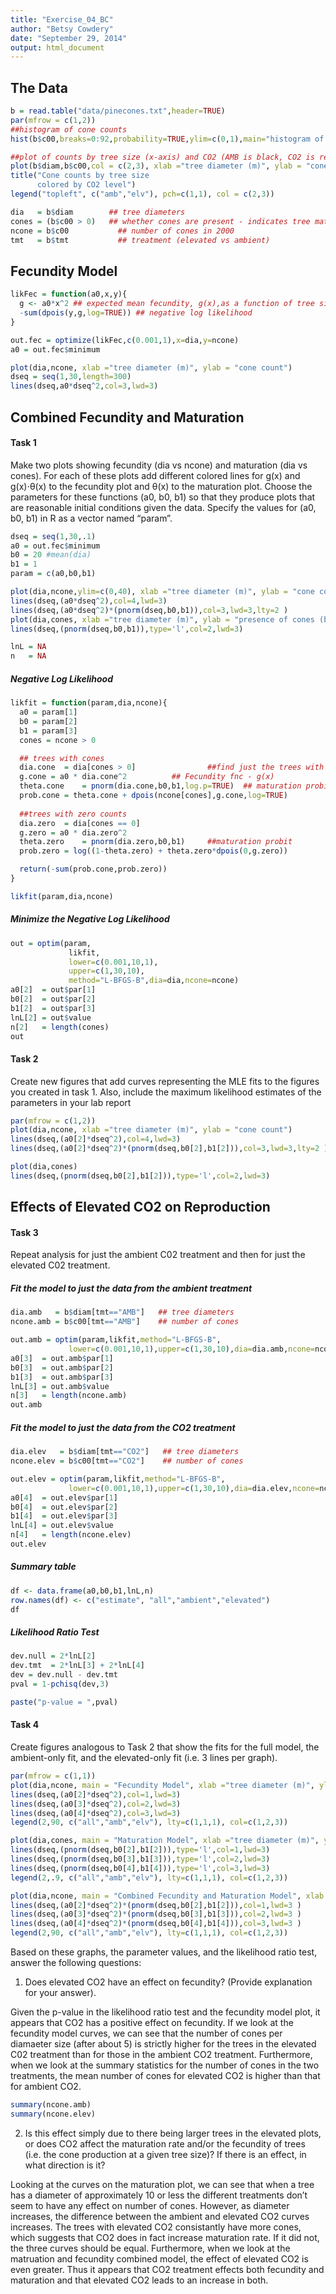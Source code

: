 ```yaml
---
title: "Exercise_04_BC"
author: "Betsy Cowdery"
date: "September 29, 2014"
output: html_document
---
```


## The Data

```r
b = read.table("data/pinecones.txt",header=TRUE)
par(mfrow = c(1,2))
##histogram of cone counts
hist(b$c00,breaks=0:92,probability=TRUE,ylim=c(0,1),main="histogram of cone counts" , xlab="cone count")

##plot of counts by tree size (x-axis) and CO2 (AMB is black, CO2 is red)
plot(b$diam,b$c00,col = c(2,3), xlab ="tree diameter (m)", ylab = "cone count")
title("Cone counts by tree size
      colored by CO2 level")
legend("topleft", c("amb","elv"), pch=c(1,1), col = c(2,3))


```

```r
dia   = b$diam        ## tree diameters
cones = (b$c00 > 0)   ## whether cones are present - indicates tree maturity
ncone = b$c00       	## number of cones in 2000
tmt   = b$tmt       	## treatment (elevated vs ambient)
```

## Fecundity Model

```r
likFec = function(a0,x,y){
  g <- a0*x^2 ## expected mean fecundity, g(x),as a function of tree size
  -sum(dpois(y,g,log=TRUE)) ## negative log likelihood
}
```

```r
out.fec = optimize(likFec,c(0.001,1),x=dia,y=ncone)
a0 = out.fec$minimum

plot(dia,ncone, xlab ="tree diameter (m)", ylab = "cone count")
dseq = seq(1,30,length=300)
lines(dseq,a0*dseq^2,col=3,lwd=3)
```

## Combined Fecundity and Maturation
#### Task 1
Make two plots showing fecundity (dia vs ncone) and maturation (dia vs cones). For each of these plots add different colored lines for g(x) and g(x)⋅θ(x) to the fecundity plot and θ(x) to the maturation plot. Choose the parameters for these functions (a0, b0, b1) so that they produce plots that are reasonable initial conditions given the data. Specify the values for (a0, b0, b1) in R as a vector named “param”.

```r
dseq = seq(1,30,.1)
a0 = out.fec$minimum
b0 = 20 #mean(dia)
b1 = 1
param = c(a0,b0,b1)

plot(dia,ncone,ylim=c(0,40), xlab ="tree diameter (m)", ylab = "cone count")
lines(dseq,(a0*dseq^2),col=4,lwd=3)
lines(dseq,(a0*dseq^2)*(pnorm(dseq,b0,b1)),col=3,lwd=3,lty=2 )
plot(dia,cones, xlab ="tree diameter (m)", ylab = "presence of cones (boolean)")
lines(dseq,(pnorm(dseq,b0,b1)),type='l',col=2,lwd=3)
```

```r
lnL = NA
n   = NA
```

##### Negative Log Likelihood 
```r
likfit = function(param,dia,ncone){
  a0 = param[1]
  b0 = param[2]
  b1 = param[3]
  cones = ncone > 0

  ## trees with cones
  dia.cone  = dia[cones > 0]                ##find just the trees with cones
  g.cone = a0 * dia.cone^2          ## Fecundity fnc - g(x)
  theta.cone    = pnorm(dia.cone,b0,b1,log.p=TRUE)  ## maturation probit
  prob.cone = theta.cone + dpois(ncone[cones],g.cone,log=TRUE)
  
  ##trees with zero counts 
  dia.zero  = dia[cones == 0]
  g.zero = a0 * dia.zero^2
  theta.zero    = pnorm(dia.zero,b0,b1)     ##maturation probit
  prob.zero = log((1-theta.zero) + theta.zero*dpois(0,g.zero))

  return(-sum(prob.cone,prob.zero))
}
```
```r
likfit(param,dia,ncone)
```

##### Minimize the Negative Log Likelihood 
```r

out = optim(param,
             likfit,
             lower=c(0.001,10,1),
             upper=c(1,30,10),
             method="L-BFGS-B",dia=dia,ncone=ncone)
a0[2]  = out$par[1]
b0[2]  = out$par[2]
b1[2]  = out$par[3]
lnL[2] = out$value
n[2]   = length(cones)
out
```

#### Task 2
Create new figures that add curves representing the MLE fits to the figures you created in task 1. Also, include the maximum likelihood estimates of the parameters in your lab report

```r
par(mfrow = c(1,2))
plot(dia,ncone, xlab ="tree diameter (m)", ylab = "cone count")
lines(dseq,(a0[2]*dseq^2),col=4,lwd=3)
lines(dseq,(a0[2]*dseq^2)*(pnorm(dseq,b0[2],b1[2])),col=3,lwd=3,lty=2 )

plot(dia,cones)
lines(dseq,(pnorm(dseq,b0[2],b1[2])),type='l',col=2,lwd=3)
```

## Effects of Elevated CO2 on Reproduction

#### Task 3
Repeat analysis for just the ambient C02 treatment and then for just the elevated C02 treatment.

##### Fit the model to just the data from the ambient treatment
```r
dia.amb   = b$diam[tmt=="AMB"]   ## tree diameters
ncone.amb = b$c00[tmt=="AMB"]    ## number of cones

out.amb = optim(param,likfit,method="L-BFGS-B",
             lower=c(0.001,10,1),upper=c(1,30,10),dia=dia.amb,ncone=ncone.amb)
a0[3]  = out.amb$par[1]
b0[3]  = out.amb$par[2]
b1[3]  = out.amb$par[3]
lnL[3] = out.amb$value
n[3]   = length(ncone.amb)
out.amb
```
##### Fit the model to just the data from the CO2 treatment
```r
dia.elev   = b$diam[tmt=="CO2"]   ## tree diameters
ncone.elev = b$c00[tmt=="CO2"]    ## number of cones

out.elev = optim(param,likfit,method="L-BFGS-B",
             lower=c(0.001,10,1),upper=c(1,30,10),dia=dia.elev,ncone=ncone.elev)
a0[4]  = out.elev$par[1]
b0[4]  = out.elev$par[2]
b1[4]  = out.elev$par[3]
lnL[4] = out.elev$value
n[4]   = length(ncone.elev)
out.elev
```
##### Summary table
```r
df <- data.frame(a0,b0,b1,lnL,n)
row.names(df) <- c("estimate", "all","ambient","elevated")
df
```
##### Likelihood Ratio Test
```r
dev.null = 2*lnL[2]
dev.tmt  = 2*lnL[3] + 2*lnL[4]
dev = dev.null - dev.tmt
pval = 1-pchisq(dev,3)

paste("p-value = ",pval)
```

#### Task 4
Create figures analogous to Task 2 that show the fits for the full model, the ambient-only fit, and the elevated-only fit (i.e. 3 lines per graph). 

```r
par(mfrow = c(1,1))
plot(dia,ncone, main = "Fecundity Model", xlab ="tree diameter (m)", ylab = "cone count")
lines(dseq,(a0[2]*dseq^2),col=1,lwd=3)
lines(dseq,(a0[3]*dseq^2),col=2,lwd=3)
lines(dseq,(a0[4]*dseq^2),col=3,lwd=3)
legend(2,90, c("all","amb","elv"), lty=c(1,1,1), col=c(1,2,3))

plot(dia,cones, main = "Maturation Model", xlab ="tree diameter (m)", ylab = "presence of cones (boolean)")
lines(dseq,(pnorm(dseq,b0[2],b1[2])),type='l',col=1,lwd=3)
lines(dseq,(pnorm(dseq,b0[3],b1[3])),type='l',col=2,lwd=3)
lines(dseq,(pnorm(dseq,b0[4],b1[4])),type='l',col=3,lwd=3)
legend(2,.9, c("all","amb","elv"), lty=c(1,1,1), col=c(1,2,3))

plot(dia,ncone, main = "Combined Fecundity and Maturation Model", xlab ="tree diameter (m)", ylab = "cone count")
lines(dseq,(a0[2]*dseq^2)*(pnorm(dseq,b0[2],b1[2])),col=1,lwd=3 )
lines(dseq,(a0[3]*dseq^2)*(pnorm(dseq,b0[3],b1[3])),col=2,lwd=3 )
lines(dseq,(a0[4]*dseq^2)*(pnorm(dseq,b0[4],b1[4])),col=3,lwd=3 )
legend(2,90, c("all","amb","elv"), lty=c(1,1,1), col=c(1,2,3))

```



Based on these graphs, the parameter values, and the likelihood ratio test, answer the following questions: 

1. Does elevated CO2 have an effect on fecundity? (Provide explanation for your answer). 

Given the p-value in the likelihood ratio test and the fecundity model plot, it appears that CO2 has a positive effect on fecundity. If we look at the fecundity model curves, we can see that the number of cones per diamaeter size (after about 5) is strictly higher for the trees in the elevated C02 treatment than for those in the ambient CO2 treatment. Furthermore, when we look at the summary statistics for the number of cones in the two treatments, the mean number of cones for elevated CO2 is higher than that for ambient CO2. 

```r
summary(ncone.amb)
summary(ncone.elev)
```

2. Is this effect simply due to there being larger trees in the elevated plots, or does CO2 affect the maturation rate and/or the fecundity of trees (i.e. the cone production at a given tree size)? If there is an effect, in what direction is it?

Looking at the curves on the maturation plot, we can see that when a tree has a diameter of approximately 10 or less the different treatments don't seem to have any effect on number of cones. However, as diameter increases, the difference between the ambient and elevated CO2 curves increases. The trees with elevated CO2 consistantly have more cones, which suggests that CO2 does in fact increase maturation rate. If it did not, the three curves should be equal. Furthermore, when we look at the matruation and fecundity combined model, the effect of elevated CO2 is even greater. Thus it appears that CO2 treatment effects both fecundity and maturation and that elevated CO2 leads to an increase in both. 
